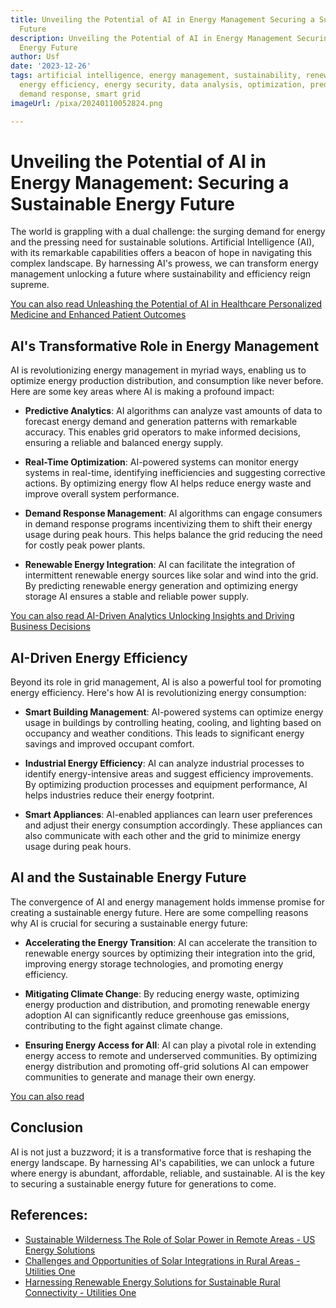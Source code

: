 ```yaml
---
title: Unveiling the Potential of AI in Energy Management Securing a Sustainable Energy
  Future
description: Unveiling the Potential of AI in Energy Management Securing a Sustainable
  Energy Future
author: Usf
date: '2023-12-26'
tags: artificial intelligence, energy management, sustainability, renewable energy,
  energy efficiency, energy security, data analysis, optimization, predictive maintenance,
  demand response, smart grid
imageUrl: /pixa/20240110052824.png

---
```

# Unveiling  the Potential of AI in Energy Management: Securing  a Sustainable Energy Future

The world is grappling with a dual challenge: the surging demand for energy and the pressing need for sustainable solutions. Artificial Intelligence (AI), with its remarkable capabilities  offers a beacon of hope in navigating this complex landscape. By  harnessing AI's prowess, we can transform  energy management unlocking a future where  sustainability and efficiency reign supreme.

[You can also read Unleashing the Potential of AI in Healthcare Personalized Medicine and Enhanced Patient Outcomes](Unleashing%20the%20Potential%20of%20AI%20in%20Healthcare%20Personalized%20Medicine%20and%20Enhanced%20Patient%20Outcomes)


##  AI's Transformative Role in Energy Management

AI is revolutionizing energy management in myriad  ways, enabling us to optimize energy production distribution, and consumption like never before. Here are some key areas where AI is making a profound impact:

* **Predictive Analytics**: AI algorithms can analyze vast  amounts of data to forecast energy demand and  generation patterns with remarkable accuracy.  This enables grid operators to make informed decisions,  ensuring a reliable  and balanced energy supply.

* **Real-Time Optimization**: AI-powered systems can monitor energy  systems  in real-time, identifying inefficiencies and suggesting  corrective actions. By optimizing energy flow AI helps reduce energy waste and improve overall system performance.

* **Demand Response Management**: AI algorithms can engage consumers in  demand response  programs incentivizing them  to  shift  their energy usage during peak hours. This helps balance the grid reducing the need for costly  peak power plants.

*  **Renewable Energy Integration**: AI can facilitate the integration of intermittent renewable energy sources like solar and wind into the grid. By predicting renewable  energy generation and optimizing energy storage AI ensures a stable  and reliable power supply.

[You can also read AI-Driven Analytics Unlocking Insights and Driving Business Decisions](AI-Driven%20Analytics%20Unlocking%20Insights%20and%20Driving%20Business%20Decisions)


## AI-Driven Energy Efficiency

Beyond its role in grid management, AI  is also a  powerful tool for promoting energy efficiency. Here's how AI is revolutionizing energy  consumption:

* **Smart Building Management**: AI-powered systems can optimize energy usage in buildings by controlling heating, cooling, and lighting based on occupancy and weather conditions. This leads  to significant energy savings and improved occupant comfort.

* **Industrial Energy Efficiency**:  AI can  analyze industrial processes to identify energy-intensive areas and suggest efficiency improvements.  By optimizing production processes and equipment performance, AI helps industries reduce their energy footprint.

* **Smart  Appliances**:  AI-enabled appliances can learn user preferences and adjust  their energy consumption accordingly. These appliances  can also communicate  with each other and the grid  to minimize  energy usage during peak hours.

## AI and the Sustainable Energy  Future

The  convergence of AI and energy management holds immense promise for creating a sustainable energy future. Here  are some compelling reasons why AI is crucial for securing a sustainable energy future:

* **Accelerating the Energy Transition**: AI can accelerate the transition to renewable energy sources by optimizing their integration into the grid, improving energy storage technologies, and promoting energy  efficiency.

* **Mitigating Climate Change**: By  reducing energy waste, optimizing energy  production and distribution, and promoting renewable energy  adoption AI can  significantly reduce greenhouse gas emissions,  contributing  to the fight against climate change.

* **Ensuring Energy Access for All**: AI  can play a pivotal role in  extending energy access to remote and underserved communities. By optimizing energy distribution and promoting off-grid solutions AI can empower communities to generate and manage their own energy.

[You can also read ]()


## Conclusion

AI is not just  a buzzword; it is a transformative force that is reshaping  the  energy landscape. By harnessing AI's capabilities, we  can unlock a future where energy is abundant, affordable, reliable, and sustainable. AI is the key to securing  a sustainable energy future for generations to  come.

## References:
- [Sustainable Wilderness The Role of Solar Power in Remote Areas - US Energy Solutions](https://energy5.com/sustainable-wilderness-the-role-of-solar-power-in-remote-areas)
- [Challenges and Opportunities of Solar Integrations in Rural Areas - Utilities One](https://utilitiesone.com/challenges-and-opportunities-of-solar-integrations-in-rural-areas)
- [Harnessing Renewable Energy Solutions for Sustainable Rural Connectivity - Utilities One](https://utilitiesone.com/harnessing-renewable-energy-solutions-for-sustainable-rural-connectivity)
